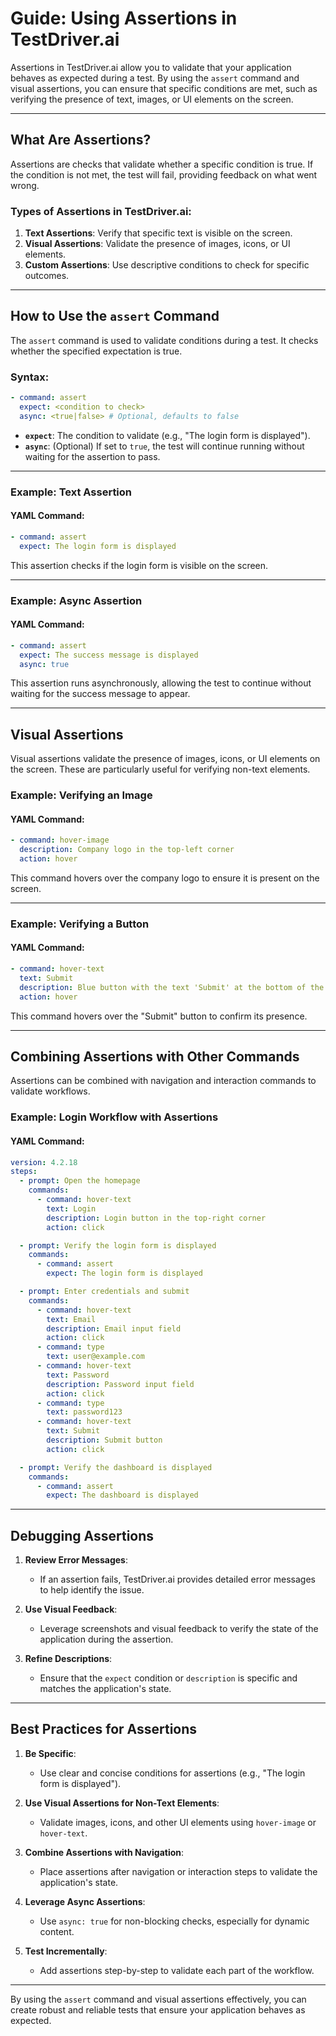 # Guide: Using Assertions in TestDriver.ai

Assertions in TestDriver.ai allow you to validate that your application behaves as expected during a test. By using the `assert` command and visual assertions, you can ensure that specific conditions are met, such as verifying the presence of text, images, or UI elements on the screen.

---

## What Are Assertions?

Assertions are checks that validate whether a specific condition is true. If the condition is not met, the test will fail, providing feedback on what went wrong.

### Types of Assertions in TestDriver.ai:
1. **Text Assertions**: Verify that specific text is visible on the screen.
2. **Visual Assertions**: Validate the presence of images, icons, or UI elements.
3. **Custom Assertions**: Use descriptive conditions to check for specific outcomes.

---

## How to Use the `assert` Command

The `assert` command is used to validate conditions during a test. It checks whether the specified expectation is true.

### Syntax:

```yaml
- command: assert
  expect: <condition to check>
  async: <true|false> # Optional, defaults to false

```


- **`expect`**: The condition to validate (e.g., "The login form is displayed").
- **`async`**: (Optional) If set to `true`, the test will continue running without waiting for the assertion to pass.

---

### Example: Text Assertion

#### YAML Command:

```yaml
- command: assert
  expect: The login form is displayed

```


This assertion checks if the login form is visible on the screen.

---

### Example: Async Assertion

#### YAML Command:

```yaml
- command: assert
  expect: The success message is displayed
  async: true

```


This assertion runs asynchronously, allowing the test to continue without waiting for the success message to appear.

---

## Visual Assertions

Visual assertions validate the presence of images, icons, or UI elements on the screen. These are particularly useful for verifying non-text elements.

### Example: Verifying an Image

#### YAML Command:

```yaml
- command: hover-image
  description: Company logo in the top-left corner
  action: hover

```


This command hovers over the company logo to ensure it is present on the screen.

---

### Example: Verifying a Button

#### YAML Command:

```yaml
- command: hover-text
  text: Submit
  description: Blue button with the text 'Submit' at the bottom of the form
  action: hover

```


This command hovers over the "Submit" button to confirm its presence.

---

## Combining Assertions with Other Commands

Assertions can be combined with navigation and interaction commands to validate workflows.

### Example: Login Workflow with Assertions

#### YAML Command:

```yaml
version: 4.2.18
steps:
  - prompt: Open the homepage
    commands:
      - command: hover-text
        text: Login
        description: Login button in the top-right corner
        action: click

  - prompt: Verify the login form is displayed
    commands:
      - command: assert
        expect: The login form is displayed

  - prompt: Enter credentials and submit
    commands:
      - command: hover-text
        text: Email
        description: Email input field
        action: click
      - command: type
        text: user@example.com
      - command: hover-text
        text: Password
        description: Password input field
        action: click
      - command: type
        text: password123
      - command: hover-text
        text: Submit
        description: Submit button
        action: click

  - prompt: Verify the dashboard is displayed
    commands:
      - command: assert
        expect: The dashboard is displayed

```


---

## Debugging Assertions

1. **Review Error Messages**:
   - If an assertion fails, TestDriver.ai provides detailed error messages to help identify the issue.

2. **Use Visual Feedback**:
   - Leverage screenshots and visual feedback to verify the state of the application during the assertion.

3. **Refine Descriptions**:
   - Ensure that the `expect` condition or `description` is specific and matches the application's state.

---

## Best Practices for Assertions

1. **Be Specific**:
   - Use clear and concise conditions for assertions (e.g., "The login form is displayed").

2. **Use Visual Assertions for Non-Text Elements**:
   - Validate images, icons, and other UI elements using `hover-image` or `hover-text`.

3. **Combine Assertions with Navigation**:
   - Place assertions after navigation or interaction steps to validate the application's state.

4. **Leverage Async Assertions**:
   - Use `async: true` for non-blocking checks, especially for dynamic content.

5. **Test Incrementally**:
   - Add assertions step-by-step to validate each part of the workflow.

---

By using the `assert` command and visual assertions effectively, you can create robust and reliable tests that ensure your application behaves as expected.
